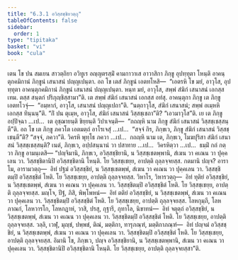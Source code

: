 ```yaml
---
title: "6.3.1 อวิสฺสชฺชิยวตฺถุ"
tableOfContents: false
sidebar:
  order: 1
type: "tipitaka"
basket: "vi"
book: "cula"
---
```



<DynamicBreadcrumb />

<Division number="321" book="cula">

<Paragraph number="1384" book="cula">
เตน โข ปน สมเยน สาวตฺถิยา อวิทูเร อญฺญตรสฺมิํ คามกาวาเส อาวาสิกา ภิกฺขู อุปทฺทุตา โหนฺติ อาคนฺตุกคมิกานํ ภิกฺขูนํ เสนาสนํ ปญฺญเปนฺตา. อถ โข เตสํ ภิกฺขูนํ เอตทโหสิ—  “เอตรหิ โข มยํ, อาวุโส, อุปทฺทุตา อาคนฺตุกคมิกานํ ภิกฺขูนํ เสนาสนํ ปญฺญเปนฺตา. หนฺท มยํ, อาวุโส, สพฺพํ สํฆิกํ เสนาสนํ เอกสฺส เทม. ตสฺส สนฺตกํ ปริภุญฺชิสฺสามา”ติ. เต สพฺพํ สํฆิกํ เสนาสนํ เอกสฺส อทํสุ. อาคนฺตุกา ภิกฺขู เต ภิกฺขู เอตทโวจุํ—  “อมฺหากํ, อาวุโส, เสนาสนํ ปญฺญเปถา”ติ. “นตฺถาวุโส, สํฆิกํ เสนาสนํ; สพฺพํ อเมฺหหิ เอกสฺส ทินฺนนฺ”ติ. “กิํ ปน ตุเมฺห, อาวุโส, สํฆิกํ เสนาสนํ วิสฺสชฺเชถา”ติ? “เอวมาวุโส”ติ. เย เต ภิกฺขู อปฺปิจฺฉา …เป…  เต อุชฺฌายนฺติ ขิยฺยนฺติ วิปาเจนฺติ—  “กถญฺหิ นาม ภิกฺขู สํฆิกํ เสนาสนํ วิสฺสชฺเชสฺสนฺตี”ติ. อถ โข เต ภิกฺขู ภควโต เอตมตฺถํ อาโรเจสุํ …เป…  “สจฺจํ กิร, ภิกฺขเว, ภิกฺขู สํฆิกํ เสนาสนํ วิสฺสชฺเชนฺตี”ติ? “สจฺจํ, ภควา”ติ. วิครหิ พุทฺโธ ภควา …เป…  กถญฺหิ นาม เต, ภิกฺขเว, โมฆปุริสา สํฆิกํ เสนาสนํ วิสฺสชฺเชสฺสนฺติ? เนตํ, ภิกฺขเว, อปฺปสนฺนานํ วา ปสาทาย …เป…  วิครหิตฺวา …เป…  ธมฺมิํ กถํ กตฺวา ภิกฺขู อามนฺเตสิ—
</Paragraph>

<Paragraph number="1385" book="cula">
“ปญฺจิมานิ, ภิกฺขเว, อวิสฺสชฺชิยานิ, น วิสฺสชฺเชตพฺพานิ, สํเฆน วา คเณน วา ปุคฺคเลน วา. วิสฺสชฺชิตานิปิ อวิสฺสชฺชิตานิ โหนฺติ. โย วิสฺสชฺเชยฺย, อาปตฺติ ถุลฺลจฺจยสฺส. กตมานิ ปญฺจ? อาราโม, อารามวตฺถุ—  อิทํ ปฐมํ อวิสฺสชฺชิยํ, น วิสฺสชฺเชตพฺพํ, สํเฆน วา คเณน วา ปุคฺคเลน วา. วิสฺสชฺชิตมฺปิ อวิสฺสชฺชิตํ โหติ. โย วิสฺสชฺเชยฺย, อาปตฺติ ถุลฺลจฺจยสฺส.
</Paragraph>

<Paragraph number="1386" book="cula">
วิหาโร, วิหารวตฺถุ—  อิทํ ทุติยํ อวิสฺสชฺชิยํ, น วิสฺสชฺเชตพฺพํ, สํเฆน วา คเณน วา ปุคฺคเลน วา. วิสฺสชฺชิตมฺปิ อวิสฺสชฺชิตํ โหติ. โย วิสฺสชฺเชยฺย, อาปตฺติ ถุลฺลจฺจยสฺส.
</Paragraph>

<Paragraph number="1387" book="cula">
มญฺโจ, ปีฐํ, ภิสิ, พิพฺโพหนํ—  อิทํ ตติยํ อวิสฺสชฺชิยํ, น วิสฺสชฺเชตพฺพํ, สํเฆน วา คเณน วา ปุคฺคเลน วา. วิสฺสชฺชิตมฺปิ อวิสฺสชฺชิตํ โหติ. โย วิสฺสชฺเชยฺย, อาปตฺติ ถุลฺลจฺจยสฺส.
</Paragraph>

<Paragraph number="1388" book="cula">
โลหกุมฺภี, โลหภาณกํ, โลหวารโก, โลหกฏาหํ, วาสิ, ปรสุ, กุฐารี, กุทาโล, นิขาทนํ—  อิทํ จตุตฺถํ อวิสฺสชฺชิยํ, น วิสฺสชฺเชตพฺพํ, สํเฆน วา คเณน วา ปุคฺคเลน วา. วิสฺสชฺชิตมฺปิ อวิสฺสชฺชิตํ โหติ. โย วิสฺสชฺเชยฺย, อาปตฺติ ถุลฺลจฺจยสฺส.
</Paragraph>

<Paragraph number="1389" book="cula">
วลฺลิ, เวฬุ, มุญฺชํ, ปพฺพชํ, ติณํ, มตฺติกา, ทารุภณฺฑํ, มตฺติกาภณฺฑํ—  อิทํ ปญฺจมํ อวิสฺสชฺชิยํ, น วิสฺสชฺเชตพฺพํ, สํเฆน วา คเณน วา ปุคฺคเลน วา. วิสฺสชฺชิตมฺปิ อวิสฺสชฺชิตํ โหติ. โย วิสฺสชฺเชยฺย, อาปตฺติ ถุลฺลจฺจยสฺส. อิมานิ โข, ภิกฺขเว, ปญฺจ อวิสฺสชฺชิยานิ, น วิสฺสชฺเชตพฺพานิ, สํเฆน วา คเณน วา ปุคฺคเลน วา. วิสฺสชฺชิตานิปิ อวิสฺสชฺชิตานิ โหนฺติ. โย วิสฺสชฺเชยฺย, อาปตฺติ ถุลฺลจฺจยสฺสา”ติ.
</Paragraph>
</Division>